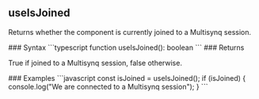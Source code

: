 ## useIsJoined

<a id="useisjoined"></a>
<p>Returns whether the component is currently joined to a Multisynq session.</p>
### Syntax
```typescript
function useIsJoined(): boolean
```
### Returns
<ResponseField type="boolean">
<p>True if joined to a Multisynq session, false otherwise.</p>
</ResponseField>
### Examples
<CodeGroup>
```javascript
const isJoined = useIsJoined();
if (isJoined) {
  console.log("We are connected to a Multisynq session");
}
```
</CodeGroup>